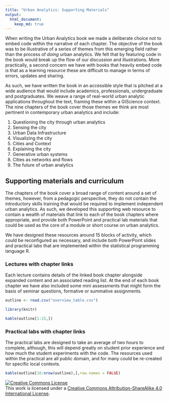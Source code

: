 ```yaml
---
title: "Urban Analytics: Supporting Materials"
output: 
  html_document:
    keep_md: true
---
```


When writing the Urban Analytics book we made a deliberate choice not to embed code within the narrative of each chapter. The objective of the book was to be illustrative of a series of themes from this emerging field rather than the process of _doing_ urban analytics. We felt that by featuring code in the book would break up the flow of our discussion and illustrations. More practically, a second concern we have with books that heavily embed code is that as a learning resource these are difficult to manage in terms of errors, updates and sharing.

As such, we have written the book in an accessible style that is pitched at a wide audience that would include academics, professionals, undergraduate and postgraduates. We weave a range of real-world urban analytic applications throughout the text, framing these within a GIScience context. The nine chapters of the book cover those themes we think are most pertinent in contemporary urban analytics and include:

1. Questioning the city through urban analytics
2. Sensing the city
3. Urban Data Infrastructure
4. Visualizing the city
5. Cities and Context
6. Explaining the city
7. Generative urban systems
8. Cities as networks and flows
9. The future of urban analytics

## Supporting materials and curriculum

The chapters of the book cover a broad range of content around a set of themes, however, from a pedagogic perspective, they do not contain the introductory skills training that would be required to implement independent urban analytics. As such, we developed this supporting web resource to contain a wealth of materials that link to each of the book chapters where appropriate, and provide both PowerPoint and practical lab materials that could be used as the core of a module or short course on urban analytics.

We have designed these resources around 15 blocks of activity, which could be reconfigured as necessary, and include both PowerPoint slides and practical labs that are implemented within the statistical programming language R.

### Lectures with chapter links

Each lecture contains details of the linked book chapter alongside expanded content and an associated reading list. At the end of each book chapter we have also included some mini assessments that might form the basis of seminar questions, formative or summative assignments.

```r
outline <- read.csv("overview_table.csv")
```
```r
library(knitr)
```

```r
kable(outline[1:15,])
```

### Practical labs with chapter links

The practical labs are designed to take an average of two hours to complete, although, this will depend greatly on student prior experience and how much the student experiments with the code. The resources used within the practical are all public domain, and for many could be re-created for specific local contexts.

```r
kable(outline[16:nrow(outline),],row.names = FALSE)
```


<a rel="license" href="http://creativecommons.org/licenses/by-sa/4.0/"><img alt="Creative Commons License" style="border-width:0" src="https://i.creativecommons.org/l/by-sa/4.0/88x31.png" /></a><br />This work is licensed under a <a rel="license" href="http://creativecommons.org/licenses/by-sa/4.0/">Creative Commons Attribution-ShareAlike 4.0 International License</a>.
